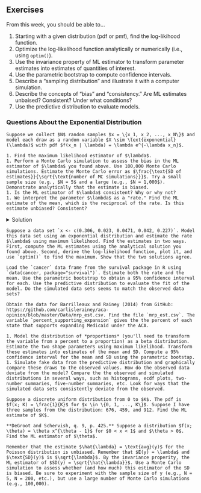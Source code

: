 

## Exercises

From this week, you should be able to...

1. Starting with a given distribution (pdf or pmf), find the log-likihood function.
1. Optimize the log-likelihood function analytically or numerically (i.e., using `optim()`).
1. Use the invariance property of ML estimator to transform parameter estimates into estimates of quantities of interest.
1. Use the parametric bootstrap to compute confidence intervals.
1. Describe a "sampling distribution" and illustrate it with a computer simulation.
1. Describe the concepts of "bias" and "consistency." Are ML estimates unbaised? Consistent? Under what conditions?
1. Use the predictive distribution to evaluate models.

### Questions About the Exponential Distribution

```exercise
Suppose we collect $N$ random samples $x = \{x_1, x_2, ..., x_N\}$ and model each draw as a random variable $X \sim \text{exponential}(\lambda)$ with pdf $f(x_n | \lambda) = \lambda e^{-\lambda x_n}$. 

1. Find the maximum likelihood estimator of $\lambda$.
1. Perform a Monte Carlo simulation to assess the bias in the ML estimator of $\lambda$ you found above. Use 100,000 Monte Carlo simulations. Estimate the Monte Carlo error as $\frac{\text{SD of estimates}}{\sqrt{\text{number of MC simulations}}}$. Try a small sample size (e.g., $N = 5$ and a large (e.g., $N = 1,000$). Demonstrate analytically that the estimate is biased.
1. Is the ML estimator of $\lambda$ consistent? Why or why not?
1. We interpret the parameter $\lambda$ as a "rate." Find the ML estimate of the mean, which is the reciprocal of the rate. Is this estimate unbiased? Consistent?
```  

<details><summary>Solution</summary>
1. The math follows the Poisson example closely. However, the solution is the inverse--$\hat{\lambda} = \frac{N}{\sum_{n = 1}^N x_n } = \frac{1}{\text{avg}(x)}$.
</details>

```exercise
Suppose a data set `x <- c(0.306, 0.023, 0.0471, 0.042, 0.227)`. Model this data set using an exponential distribution and estimate the rate $\lambda$ using maximum likelihood. Find the estimates in two ways. First, compute the ML estimates using the analytical solution you found above. Second, derive the log-likelihood function, plot it, and use `optim()` to find the maximum. Show that the two solutions agree.
```

```exercise
Load the `cancer` data frame from the survival package in R using `data(cancer, package="survival")`. Estimate both the rate and the mean. Use the parametric bootstrap to obtain a 95% confidence interval for each. Use the predictive distribution to evaluate the fit of the model. Do the simulated data sets seems to match the observed data sets?
```

<!--- # remove for exam
```exercise
Obtain the data for King, Alta, Burns, and Laver (2008) from Dataverse: https://doi.org/10.7910/DVN/CVJPAN. Find the file `coalcold.tab`. The variable `DURAT` gives the number of months that the government lasted. Model these durations as an exponential distributions. 

1. Estimate the rate $\lambda$ and mean (reciprocal of the rate). Use the parametric bootstrap to obtain a 95% confidence interval for each.
1. Simulate fake data from the predictive distribution and graphically compare these draws to the observed values. How do the observed data deviate from the model?
```
--->

```exercise
Obtain the data for Barrilleaux and Rainey (2014) from GitHub: https://github.com/carlislerainey/aca-opinion/blob/master/Data/mrp_est.csv. Find the file `mrp_est.csv`. The variable `percent_supporting_expansion` gives the the percent of each state that supports expanding Medicaid under the ACA. 

1. Model the distribution of *proportions* (you'll need to transform the variable from a percent to a proportion) as a beta distribution. Estimate the two shape parameters using maximum likelihood. Transform these estimates into estimates of the mean and SD. Compute a 95% confidence interval for the mean and SD using the parametric bootstap.
1. Simulate fake data from the predictive distribution and graphically compare these draws to the observed values. How do the observed data deviate from the model? Compare the the observed and simulated distributions in several ways, such as histograms, ecdf plots, two-number summaries, five-number summaries, etc. Look for ways that the simulated data sets consistently deviate from the observed.
```

```exercise
Suppose a discrete uniform distribution from 0 to $K$. The pdf is $f(x; K) = \frac{1}{K}$ for $x \in \{0, 1, ..., K\}$. Suppose I have three samples from the distribution: 676, 459, and 912. Find the ML estimate of $K$.
```

```exercise
**DeGroot and Schervish, q. 9, p. 425.** Suppose a distribution $f(x; \theta) = \theta x^{\theta - 1}$ for $0 < x < 1$ and $\theta > 0$. Find the ML estimator of $\theta$.
```

```exercise
Remember that the estimate $\hat{\lambda} = \text{avg}(y)$ for the Poisson distribution is unbiased. Remember that $E(y) = \lambda$ and $\text{SD}(y)$ is $\sqrt{\lambda}$. By the invariance properity, the ML estimator of $SD(y) = \sqrt{\hat{\lambda}}$. Use a Monte Carlo simulation to assess whether (and how much) this estimator of the SD is biased. Be sure to experiment with the sample size of y (e.g., N = 5, N = 200, etc.), but use a large number of Monte Carlo simulations (e.g., 100,000).
```


